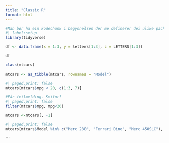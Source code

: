 ```yaml
---
title: "Classic R"
format: html
---
```


```r
#Man bør ha ein kodechunk i begynnelsen der me definerer dei ulike packane me skal bruka.
#| label:setup
library(tidyverse)
```

```r
df <- data.frame(x = 1:3, y = letters[1:3], z = LETTERS[1:3])
```
```r
df
```


```r
class(mtcars)
```

```r
mtcars <- as_tibble(mtcars, rownames = "Model")
```

```r
#| paged.print: false
mtcars[mtcars$mpg < 20, c(1:3, 7)]
```
```r
#Får feilmelding. Kvifor?
#| paged.print: false
filter(mtcars$mpg, mpg<20)
```


```r
mtcars <-mtcars[, -1]
```


```r
#| paged.print: false
mtcars[mtcars$Model %in% c("Merc 280", "Ferrari Dino", "Merc 450SLC"), names(mtcars) %in% c("Model", "mpg", "cyl", "wt")]
```
```

